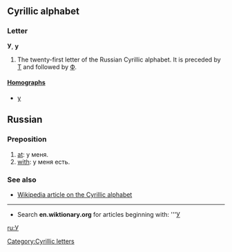 ==Cyrillic alphabet==
===Letter===
'''У''', '''у'''

#The twenty-first letter of the Russian Cyrillic alphabet. It is preceded by [[Т]] and followed by [[Ф]].

====[[Homograph]]s====
*[[y]]

== Russian ==
=== Preposition ===

# [[at]]: у меня.
# [[with]]: у меня есть.

===See also===
*[[w:Cyrillic alphabet|Wikipedia article on the Cyrillic alphabet]]

----

*Search '''en.wiktionary.org''' for articles beginning with: '''[http://wiktionary.org/w/wiki.phtml?title=Special:Allpages&from=У У]

[[ru:У]]
[[Category:Cyrillic letters]]